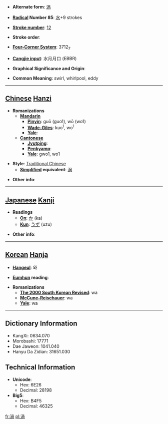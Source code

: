 * '''Alternate form''': [[涡]]

* '''[[Wiktionary:Chinese radical index| Radical]] Number 85''': [[Wiktionary:Chinese radical index 水|水]]+9 strokes

* '''[[Wiktionary:Chinese total strokes index|Stroke number]]''': [[Wiktionary:Chinese total strokes index 12|12]]

* '''Stroke order''': 

* '''[[Wiktionary:Chinese four corner index|Four-Corner System]]''': 3712<sub>7</sub>

* '''[[Wiktionary:Chinese Cangjie index|Cangjie input]]''': 水月月口 (EBBR)

* '''Graphical Significance and Origin''': 

* '''Common Meaning''': swirl, whirlpool, eddy

----

== [[Chinese]] [[Hanzi]] ==

* '''Romanizations'''
** '''[[Mandarin]]'''
*** '''[[Pinyin]]''': guō (guo1), wō (wo1)
*** '''[[Wade-Giles]]''': kuo<sup>1</sup>, wo<sup>1</sup>
*** '''[[Yale]]''': 
** '''[[Cantonese]]'''
*** '''[[Jyutping]]''':
*** '''[[Penkyamp]]''': 
*** '''[[Yale]]''': gwo1, wo1

* '''Style''': [[Traditional Chinese]] 
** '''[[Simplified Chinese|Simplified]] equivalent''': [[涡]]

* '''Other info''': 

----

== [[Japanese]] [[Kanji]] ==

* '''Readings'''
** '''[[On]]''': [[か]] (ka)
** '''[[Kun]]''': [[うず]] (uzu)

* '''Other info''':  

----

== [[Korean]] [[Hanja]] ==

* '''[[Hangeul]]''': 와

* '''[[Eumhun]] reading''': 

* '''Romanizations'''
** '''[[The 2000 South Korean Revised Romanization|The 2000 South Korean Revised]]''': wa
** '''[[McCune-Reischauer]]''': wa
** '''[[Yale]]''': wa

----

== Dictionary Information ==

* KangXi: 0634.070
* Morobashi: 17771
* Dae Jaweon: 1041.040
* Hanyu Da Zidian: 31651.030

== Technical Information ==

* '''Unicode''':
** Hex: 6E26
** Decimal: 28198
* '''Big5''':
** Hex: B4F5
** Decimal: 46325

[[fr:渦]]
[[pl:渦]]